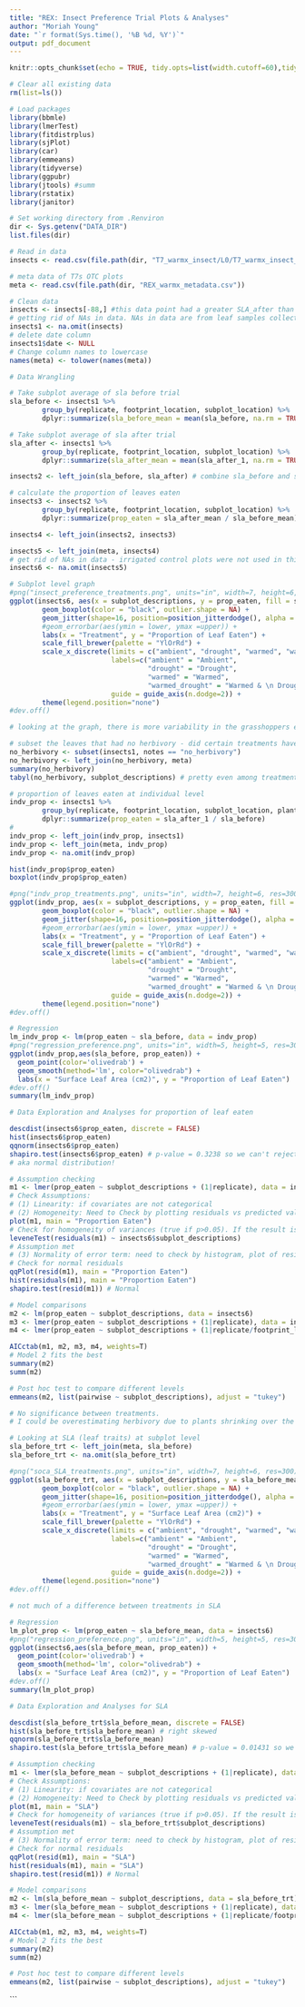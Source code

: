 ```yaml
---
title: "REX: Insect Preference Trial Plots & Analyses"
author: "Moriah Young"
date: "`r format(Sys.time(), '%B %d, %Y')`"
output: pdf_document
---
```


```r
knitr::opts_chunk$set(echo = TRUE, tidy.opts=list(width.cutoff=60),tidy=TRUE)
```

```r
# Clear all existing data
rm(list=ls())

# Load packages
library(bbmle)
library(lmerTest)
library(fitdistrplus)
library(sjPlot)
library(car)
library(emmeans)
library(tidyverse)
library(ggpubr)
library(jtools) #summ 
library(rstatix)
library(janitor)

# Set working directory from .Renviron
dir <- Sys.getenv("DATA_DIR")
list.files(dir)

# Read in data
insects <- read.csv(file.path(dir, "T7_warmx_insect/L0/T7_warmx_insect_preference_2021_L1.csv"))

# meta data of T7s OTC plots
meta <- read.csv(file.path(dir, "REX_warmx_metadata.csv"))
```

```r
# Clean data 
insects <- insects[-88,] #this data point had a greater SLA_after than it's SLA_before even though it had some herbivory, so deleting
# getting rid of NAs in data. NAs in data are from leaf samples collected for CN analyses and not used in the trials
insects1 <- na.omit(insects) 
# delete date column
insects1$date <- NULL
# Change column names to lowercase
names(meta) <- tolower(names(meta))

```

```r
# Data Wrangling

# Take subplot average of sla before trial
sla_before <- insects1 %>%
        group_by(replicate, footprint_location, subplot_location) %>%
        dplyr::summarize(sla_before_mean = mean(sla_before, na.rm = TRUE))

# Take subplot average of sla after trial
sla_after <- insects1 %>%
        group_by(replicate, footprint_location, subplot_location) %>%
        dplyr::summarize(sla_after_mean = mean(sla_after_1, na.rm = TRUE))

insects2 <- left_join(sla_before, sla_after) # combine sla_before and sla_after into one dataframe

# calculate the proportion of leaves eaten
insects3 <- insects2 %>% 
        group_by(replicate, footprint_location, subplot_location) %>%
        dplyr::summarize(prop_eaten = sla_after_mean / sla_before_mean)

insects4 <- left_join(insects2, insects3)

insects5 <- left_join(meta, insects4)
# get rid of NAs in data - irrigated control plots were not used in this experiment
insects6 <- na.omit(insects5)
```

```r
# Subplot level graph
#png("insect_preference_treatments.png", units="in", width=7, height=6, res=300)
ggplot(insects6, aes(x = subplot_descriptions, y = prop_eaten, fill = subplot_descriptions)) +
        geom_boxplot(color = "black", outlier.shape = NA) +
        geom_jitter(shape=16, position=position_jitterdodge(), alpha = 0.6, size= 2) +
        #geom_errorbar(aes(ymin = lower, ymax =upper)) +
        labs(x = "Treatment", y = "Proportion of Leaf Eaten") +
        scale_fill_brewer(palette = "YlOrRd") +
        scale_x_discrete(limits = c("ambient", "drought", "warmed", "warmed_drought"),
                         labels=c("ambient" = "Ambient",
                                  "drought" = "Drought",
                                  "warmed" = "Warmed",
                                  "warmed_drought" = "Warmed & \n Drought"),
                         guide = guide_axis(n.dodge=2)) +
        theme(legend.position="none")
#dev.off()

# looking at the graph, there is more variability in the grasshoppers eating of ambient leaves and less so going from ambient to warmed + drought leaves. 
```

```r
# subset the leaves that had no herbivory - did certain treatments have more no herbivory on it's leaves?
no_herbivory <- subset(insects1, notes == "no_herbivory")
no_herbivory <- left_join(no_herbivory, meta)
summary(no_herbivory)
tabyl(no_herbivory, subplot_descriptions) # pretty even among treatments
```

```r
# proportion of leaves eaten at individual level
indv_prop <- insects1 %>% 
        group_by(replicate, footprint_location, subplot_location, plant_number) %>%
        dplyr::summarize(prop_eaten = sla_after_1 / sla_before)
# 
indv_prop <- left_join(indv_prop, insects1)
indv_prop <- left_join(meta, indv_prop)
indv_prop <- na.omit(indv_prop)

hist(indv_prop$prop_eaten)
boxplot(indv_prop$prop_eaten)

#png("indv_prop_treatments.png", units="in", width=7, height=6, res=300)
ggplot(indv_prop, aes(x = subplot_descriptions, y = prop_eaten, fill = subplot_descriptions)) +
        geom_boxplot(color = "black", outlier.shape = NA) +
        geom_jitter(shape=16, position=position_jitterdodge(), alpha = 0.6) +
        #geom_errorbar(aes(ymin = lower, ymax =upper)) +
        labs(x = "Treatment", y = "Proportion of Leaf Eaten") +
        scale_fill_brewer(palette = "YlOrRd") +
        scale_x_discrete(limits = c("ambient", "drought", "warmed", "warmed_drought"),
                         labels=c("ambient" = "Ambient",
                                  "drought" = "Drought",
                                  "warmed" = "Warmed",
                                  "warmed_drought" = "Warmed & \n Drought"),
                         guide = guide_axis(n.dodge=2)) +
        theme(legend.position="none")
#dev.off()

# Regression
lm_indv_prop <- lm(prop_eaten ~ sla_before, data = indv_prop)
#png("regression_preference.png", units="in", width=5, height=5, res=300)
ggplot(indv_prop,aes(sla_before, prop_eaten)) +
  geom_point(color='olivedrab') + 
  geom_smooth(method='lm', color="olivedrab") +
  labs(x = "Surface Leaf Area (cm2)", y = "Proportion of Leaf Eaten")
#dev.off()
summary(lm_indv_prop)
```


```r
# Data Exploration and Analyses for proportion of leaf eaten

descdist(insects6$prop_eaten, discrete = FALSE)
hist(insects6$prop_eaten)
qqnorm(insects6$prop_eaten)
shapiro.test(insects6$prop_eaten) # p-value = 0.3238 so we can't reject the null hypothesis that the data is normal
# aka normal distribution!

```
```r
# Assumption checking
m1 <- lmer(prop_eaten ~ subplot_descriptions + (1|replicate), data = insects6, REML=FALSE)
# Check Assumptions:
# (1) Linearity: if covariates are not categorical
# (2) Homogeneity: Need to Check by plotting residuals vs predicted values.
plot(m1, main = "Proportion Eaten")
# Check for homogeneity of variances (true if p>0.05). If the result is not significant, the assumption of equal variances (homoscedasticity) is met (no significant difference between the group variances).
leveneTest(residuals(m1) ~ insects6$subplot_descriptions)
# Assumption met
# (3) Normality of error term: need to check by histogram, plot of residuals, could do Kolmogorov-Smirnov test.
# Check for normal residuals
qqPlot(resid(m1), main = "Proportion Eaten")
hist(residuals(m1), main = "Proportion Eaten")
shapiro.test(resid(m1)) # Normal

# Model comparisons
m2 <- lm(prop_eaten ~ subplot_descriptions, data = insects6)
m3 <- lmer(prop_eaten ~ subplot_descriptions + (1|replicate), data = insects6, REML=F)
m4 <- lmer(prop_eaten ~ subplot_descriptions + (1|replicate/footprint_location), data = insects6, REML=FALSE)

AICctab(m1, m2, m3, m4, weights=T)
# Model 2 fits the best
summary(m2)
summ(m2)

# Post hoc test to compare different levels
emmeans(m2, list(pairwise ~ subplot_descriptions), adjust = "tukey")

# No significance between treatments.
# I could be overestimating herbivory due to plants shrinking over the ~24 hour period btw the plants being harvested from the field plots to the end of the feeding trial

```

```r
# Looking at SLA (leaf traits) at subplot level
sla_before_trt <- left_join(meta, sla_before)
sla_before_trt <- na.omit(sla_before_trt)

#png("soca_SLA_treatments.png", units="in", width=7, height=6, res=300)
ggplot(sla_before_trt, aes(x = subplot_descriptions, y = sla_before_mean, fill = subplot_descriptions)) +
        geom_boxplot(color = "black", outlier.shape = NA) +
        geom_jitter(shape=16, position=position_jitterdodge(), alpha = 0.6, size= 2) +
        #geom_errorbar(aes(ymin = lower, ymax =upper)) +
        labs(x = "Treatment", y = "Surface Leaf Area (cm2)") +
        scale_fill_brewer(palette = "YlOrRd") +
        scale_x_discrete(limits = c("ambient", "drought", "warmed", "warmed_drought"),
                         labels=c("ambient" = "Ambient",
                                  "drought" = "Drought",
                                  "warmed" = "Warmed",
                                  "warmed_drought" = "Warmed & \n Drought"),
                         guide = guide_axis(n.dodge=2)) +
        theme(legend.position="none")
#dev.off()

# not much of a difference between treatments in SLA
```
```r
# Regression
lm_plot_prop <- lm(prop_eaten ~ sla_before_mean, data = insects6)
#png("regression_preference.png", units="in", width=5, height=5, res=300)
ggplot(insects6,aes(sla_before_mean, prop_eaten)) +
  geom_point(color='olivedrab') + 
  geom_smooth(method='lm', color="olivedrab") +
  labs(x = "Surface Leaf Area (cm2)", y = "Proportion of Leaf Eaten")
#dev.off()
summary(lm_plot_prop)
```

```r
# Data Exploration and Analyses for SLA

descdist(sla_before_trt$sla_before_mean, discrete = FALSE)
hist(sla_before_trt$sla_before_mean) # right skewed
qqnorm(sla_before_trt$sla_before_mean)
shapiro.test(sla_before_trt$sla_before_mean) # p-value = 0.01431 so we reject the null hypothesis that the data is normal aka not a normal distribution

```
```r
# Assumption checking
m1 <- lmer(sla_before_mean ~ subplot_descriptions + (1|replicate), data = sla_before_trt, REML=FALSE)
# Check Assumptions:
# (1) Linearity: if covariates are not categorical
# (2) Homogeneity: Need to Check by plotting residuals vs predicted values.
plot(m1, main = "SLA")
# Check for homogeneity of variances (true if p>0.05). If the result is not significant, the assumption of equal variances (homoscedasticity) is met (no significant difference between the group variances).
leveneTest(residuals(m1) ~ sla_before_trt$subplot_descriptions)
# Assumption met
# (3) Normality of error term: need to check by histogram, plot of residuals, could do Kolmogorov-Smirnov test.
# Check for normal residuals
qqPlot(resid(m1), main = "SLA")
hist(residuals(m1), main = "SLA")
shapiro.test(resid(m1)) # Normal

# Model comparisons
m2 <- lm(sla_before_mean ~ subplot_descriptions, data = sla_before_trt)
m3 <- lmer(sla_before_mean ~ subplot_descriptions + (1|replicate), data = sla_before_trt, REML=F)
m4 <- lmer(sla_before_mean ~ subplot_descriptions + (1|replicate/footprint_location), data = sla_before_trt, REML=FALSE)

AICctab(m1, m2, m3, m4, weights=T)
# Model 2 fits the best
summary(m2)
summ(m2)

# Post hoc test to compare different levels
emmeans(m2, list(pairwise ~ subplot_descriptions), adjust = "tukey")

```
```


